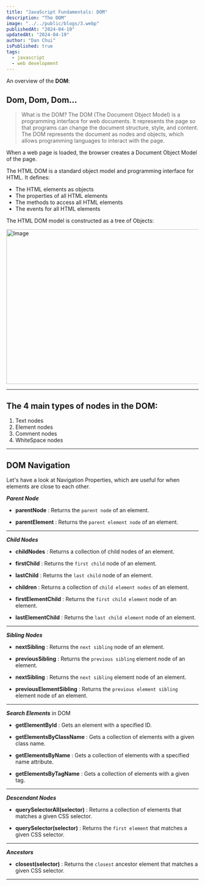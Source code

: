 ```yaml
---
title: "JavaScript Fundamentals: DOM"
description: "The DOM"
image: "../../public/blogs/3.webp"
publishedAt: "2024-04-10"
updatedAt: "2024-04-19"
author: "Dan Chui"
isPublished: true
tags:
  - javascript
  - web development
---
```


An overview of the **DOM**:

## Dom, Dom, Dom...

> What is the DOM? The DOM (The Document Object Model) is a programming interface for
> web documents. It represents the page so that programs can
> change the document structure, style, and content.
> The DOM represents the document as nodes and objects, which allows programming languages to interact with the page.

When a web page is loaded, the browser creates a Document Object Model of the page.

The HTML DOM is a standard object model and programming interface for HTML. It defines:

- The HTML elements as objects
- The properties of all HTML elements
- The methods to access all HTML elements
- The events for all HTML elements

The HTML DOM model is constructed as a tree of Objects:

<Image
  src="/blogs/HTML-DOM.webp"
  width="718"
  height="404"
  alt="Image"
  sizes="100vw"
/>

---

## The 4 main types of nodes in the DOM:

1. Text nodes
2. Element nodes
3. Comment nodes
4. WhiteSpace nodes

---

## DOM Navigation

Let's have a look at Navigation Properties, which are useful for when elements are close to each other.

_**Parent Node**_

- **parentNode** : Returns the `parent node` of an element.

- **parentElement** : Returns the `parent element node` of an element.

---

_**Child Nodes**_

- **childNodes** : Returns a collection of child nodes of an element.

- **firstChild** : Returns the `first child` node of an element.

- **lastChild** : Returns the `last child` node of an element.

- **children** : Returns a collection of `child element nodes` of an element.

- **firstElementChild** : Returns the `first child element` node of an element.

- **lastElementChild** : Returns the `last child element` node of an element.

---

_**Sibling Nodes**_

- **nextSibling** : Returns the `next sibling` node of an element.

- **previousSibling** : Returns the `previous sibling` element node of an element.

- **nextSibling** : Returns the `next sibling` element node of an element.

- **previousElementSibling** : Returns the `previous element sibling` element node of an element.

---

_**Search Elements**_ in DOM

- **getElementById** : Gets an element with a specified ID.

- **getElementsByClassName** : Gets a collection of elements with a given class name.

- **getElementsByName** : Gets a collection of elements with a specified name attribute.

- **getElementsByTagName** : Gets a collection of elements with a given tag.

---

_**Descendant Nodes**_

- **querySelectorAll(selector)** : Returns a collection of elements that matches a given CSS selector.

- **querySelector(selector)** : Returns the `first element` that matches a given CSS selector.

---

_**Ancestors**_

- **closest(selector)** : Returns the `closest` ancestor element that matches a given CSS selector.

---
